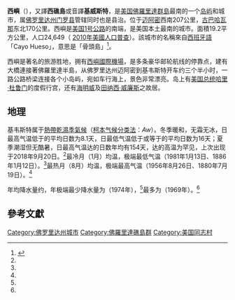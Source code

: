 {{NoteTA
|T=zh-tw:西嶼 (佛羅里達州);zh-cn:基韦斯特 (佛罗里达州);
|G1=地名
|3=zh-hans:哈瓦那;zh-tw:哈瓦那;zh-hk:夏灣拿;zh-cn:哈瓦那;
|1=zh-tw:西嶼;zh-cn:基韦斯特;
|2=zh-cn:县;zh-tw:郡;zh-hk:縣;
}}
{{Otheruses|基韦斯特|subject=美國佛羅里達州的一個城市|other=同名的地名}}
{{multiple issues|
{{Expand|time=2017-06-18T20:03:07+00:00}}
{{expert needed}}
{{更新|time=2019-02-07T14:55:56+00:00}}
{{Expand language|en}}
}}
{{Infobox settlement
| name                    = 西嶼
| settlement_type         = [[城市#_美國|城市]]
| image_skyline           = Key west 2001.JPG
| image_caption           = 2001年4月時的西嶼空拍圖
| image_flag = Flag of Key West, Florida.svg
| image_seal              = Seal of Key West, Florida.png
| nickname                = 「海螺共和國」、「美國本土上最南端的城市」
| motto                   = 一人家庭「''One Human Family''」
| image_map               = Monroe County Florida Incorporated and Unincorporated areas Key West Highlighted.svg
| map_caption             = 基韦斯特在[[门罗县_(佛罗里达州)|门罗县]]和[[佛罗里达州|佛罗里达州]]的地理位置
| image_map1              = Image-Key-west-map.gif
| map_caption1            = [[美国人口普查局|美国人口普查局]]的基韦斯特市界限地图 <!--U.S. Census Bureau map showing city limits-->
|pushpin_map              = USA Florida#USA
|pushpin_label = Key West
|pushpin_map_caption      = 基韦斯特在佛罗里达州和美国的位置
| coordinates             = {{coord|24|33|33|N|81|47|2.51|W|display=inline,title}}
| subdivision_type        = [[世界政區索引|國家]]
| subdivision_name        = {{USA}}
| subdivision_type1       = [[美國州份和領地列表|州]]
| subdivision_name1       = {{flag|Florida}}
| subdivision_type2       = [[佛罗里达州行政区划|县]]
| subdivision_name2       = [[门罗县_(佛罗里达州)|门罗县]]
| government_type         = [[Council–manager_government|Council–manager]]
| leader_title            = {{le|西嶼市長列表|List of mayors of Key West, Florida|市長}}
| leader_name             = {{le|泰瑞·約翰斯頓|Teri Johnston}}
| unit_pref               = Imperial
| area_total_sq_mi        = 7.24
| area_land_sq_mi         = 5.60
| area_water_sq_mi        = 1.64
| elevation_ft            = 18
| population_footnotes    = <ref name="GR2">{{cite web|url=https://data.census.gov/cedsci/table?g=1600000US1236550&hidePreview=false&tid=DECENNIALPL2010.P1&vintage=2018&layer=VT_2018_160_00_PY_D1&cid=DP05_0001E|publisher=[[美國普查局|美國普查局]]|accessdate=January 31, 2008|title=2010: DEC Summary File 1|archive-date=2020-08-21|archive-url=https://web.archive.org/web/20200821004341/https://data.census.gov/cedsci/table?g=1600000US1236550&hidePreview=false&tid=DECENNIALPL2010.P1&vintage=2018&layer=VT_2018_160_00_PY_D1&cid=DP05_0001E|dead-url=no}}</ref>
| population_total        = 24649
| population_as_of        = [[2010_United_States_Census|2010]]
| population_density_sq_mi = 4819.64
| timezone1               = [[北美中部時區|北美中部時區]]
| utc_offset1             = -5
| timezone1_DST           = [[北美東部時區|北美東部時區]]
| utc_offset1_DST         = -4
| postal_code_type        = [[ZIP_code|ZIP code]]s
| postal_code             = 33040, 33041, 33045
| area_code               = {{le|電話區號305和786|Area codes 305 and 786|305和786}}
 (305 Exchanges: 292,293,294,295,296,809) 
| blank_name              = [[Federal_Information_Processing_Standard|FIPS code]]
| blank_info              = 12-36550<ref>{{cite web | url=https://www2.census.gov/programs-surveys/popest/geographies/2018/all-geocodes-v2018.xlsx | title=2018 FIPS Codes: 2018 State, County, Minor Civil Division, and Incorporated Place FIPS Codes | website=[[美國普查局|美國普查局]] | at=2803行 | access-date=2020-05-05 | archive-date=2022-04-01 | archive-url=https://web.archive.org/web/20220401104933/https://www2.census.gov/programs-surveys/popest/geographies/2018/all-geocodes-v2018.xlsx | dead-url=no }}</ref>
| blank1_name             = [[Geographic_Names_Information_System|GNIS]] feature ID
| blank1_info             = 0294048<ref name="GR3">{{cite web|url=http://geonames.usgs.gov|accessdate=January 31, 2008|title=US Board on Geographic Names|publisher=[[United_States_Geological_Survey|United States Geological Survey]]|date=October 25, 2007|archive-url=https://www.webcitation.org/65jET5cdV?url=http://geonames.usgs.gov/|archive-date=2012-02-26|dead-url=no}}</ref>
| website                 = {{official website|http://www.cityofkeywest-fl.gov}}
|pop_est_as_of = 2016
|pop_est_footnotes = <ref name="USCensusEst2016">{{cite web|url=https://www.census.gov/programs-surveys/popest/data/tables.2016.html|title=Population and Housing Unit Estimates|accessdate=June 9, 2017|archive-url=https://web.archive.org/web/20170529192346/https://census.gov/programs-surveys/popest/data/tables.2016.html|archive-date=2017-05-29|dead-url=no}}</ref>
|population_est = 26990
|area_footnotes = <ref name="CenPopGazetteer2016">{{cite web|title=2016 U.S. Gazetteer Files|url=https://www2.census.gov/geo/docs/maps-data/data/gazetteer/2016_Gazetteer/2016_gaz_place_12.txt|publisher=[[美國普查局|美國普查局]]|accessdate=Jul 7, 2017|archive-url=https://web.archive.org/web/20170824204414/https://www2.census.gov/geo/docs/maps-data/data/gazetteer/2016_Gazetteer/2016_gaz_place_12.txt|archive-date=2017-08-24|dead-url=no}}</ref>
|area_total_km2 = 18.76
|area_land_km2 = 14.50
|area_water_km2 = 4.26
|population_density_km2 = 1860.87
}}
'''西嶼'''（{{lang-en|Key West, Florida}}），又譯'''西礁島'''或音譯'''基威斯特'''，是[[美国|美国]][[佛羅里達群島|佛羅里達群島]]最南的一个[[岛屿|岛屿]]和城市，属[[佛罗里达州|佛罗里达州]][[门罗县_(佛罗里达州)|门罗县]]管辖同时也是县治。位于[[迈阿密|迈阿密]]西南207公里，[[古巴|古巴]][[哈瓦那|哈瓦那]]东北170公里。西嶼是[[美国1号公路|美国1号公路]]的南端，是美国本土最南的城市。面積19.2平方公里，人口24,649（ [[2010年美國人口普查|2010年美國人口普查]]）。該城市的名稱來自[[西班牙語|西班牙語]]「Cayo Hueso」，意思是「骨頭島」<ref>{{cite web|url=http://fcit.usf.edu/Florida/docs/k/keys03.htm|title=Exploring Florida Documents: Key West: General History and Sketches|website=Fcit.usf.edu|accessdate=July 16, 2018|archive-url=https://web.archive.org/web/20191109174611/http://fcit.usf.edu/Florida/docs/k/keys03.htm|archive-date=2019-11-09|dead-url=no}}</ref>。

西嶼是著名的旅游胜地，拥有[[基韦斯特国际机场|西嶼國際機場]]，是多条豪华邮轮航线的停靠点，建有大橋連接著佛羅里達半島，从佛罗里达州迈阿密到基韦斯特开车约三个半小时，一路公路桥梁连接各个小岛屿，宛如车行海上，景色非常漂亮。岛上有[[美国总统|美国总统]][[哈里·杜鲁门|哈里·杜鲁门]]的度假行宫，还有[[海明威|海明威]]及[[田纳西·威廉斯|田纳西·威廉斯]]之故居。

==地理==
基韦斯特属于[[熱帶乾濕季氣候|熱帶乾濕季氣候]]（[[柯本气候分类法|柯本气候分类法]]：''Aw''）。冬季暖和，无霜无冰，日最高气温低于{{convert|20|C}}的平均日数为8.1天，日最低气温低于或等于{{convert|15|C}}的平均日数为16天；夏季潮湿但无酷暑，日最高气温达{{convert|30|C}}的日数年均有154天，达{{convert|35|C}}的高温为罕见，上次出现于2018年9月20日。<ref name="NWS Key West, FL"/>最冷月（1月）均温{{convert|70.6|F|1|disp=flip}}，极端最低气温{{convert|41|F|0|disp=flip}}（1981年1月13日、1886年1月12日）。<ref name = "NWS Key West, FL"/>最热月（8月）均温{{convert|85.5|F|1|disp=flip}}，极端最高气温{{convert|97|F|0|disp=flip}}（1956年8月26日、1880年7月19日）。<ref name = "NWS Key West, FL"/>

年均降水量约{{convert|40.4|in|sigfig=3|disp=flip}}，年极端最少降水量为{{convert|19.99|in|disp=flip}}（1974年），<ref name="NWS Key West, FL"/>最多为{{convert|62.92|in|disp=flip}}（1969年）。<ref name = "NWS Key West, FL"/>

{{Weather box|width=auto
|location = 佛罗里达州[[基韦斯特国际机场|基韦斯特国际机场]]（1991–2020年正常值，1871年至今极端数据）
|collapsed = Y
|single line = Y
|metric first = Y
|Jan record high F = 90
|Feb record high F = 87
|Mar record high F = 89
|Apr record high F = 91
|May record high F = 94
|Jun record high F = 96
|Jul record high F = 97
|Aug record high F = 97
|Sep record high F = 95
|Oct record high F = 93
|Nov record high F = 91
|Dec record high F = 88
<!--
“1. Location »”里选本站
“2. Product »”里选“Monthly summarized data”
“3. Options »”第一选项“Year range：”里填1991-2020，再选“Max temp”或者“Min temp”的默认后，再将结果贴入表格
-->
| Jan avg record high F = 81.9
| Feb avg record high F = 82.5
| Mar avg record high F = 84.1
| Apr avg record high F = 86.2
| May avg record high F = 88.8
| Jun avg record high F = 91.0
| Jul avg record high F = 92.2
| Aug avg record high F = 92.3
| Sep avg record high F = 91.5
| Oct avg record high F = 89.1
| Nov avg record high F = 85.4
| Dec avg record high F = 82.9
|year avg record high F = 92.7
| Jan high F = 75.8
| Feb high F = 77.4
| Mar high F = 79.6
| Apr high F = 82.6
| May high F = 85.9
| Jun high F = 88.7
| Jul high F = 90.2
| Aug high F = 90.6
| Sep high F = 89.0
| Oct high F = 85.8
| Nov high F = 81.0
| Dec high F = 77.7
|year high F = 83.7
| Jan low F = 65.5
| Feb low F = 67.1
| Mar low F = 69.3
| Apr low F = 73.1
| May low F = 76.4
| Jun low F = 79.4
| Jul low F = 80.6
| Aug low F = 80.5
| Sep low F = 79.2
| Oct low F = 76.8
| Nov low F = 72.2
| Dec low F = 68.3
|year low F = 74.0
| Jan avg record low F = 51.8
| Feb avg record low F = 55.0
| Mar avg record low F = 58.5
| Apr avg record low F = 63.6
| May avg record low F = 69.5
| Jun avg record low F = 73.5
| Jul avg record low F = 74.5
| Aug avg record low F = 74.1
| Sep avg record low F = 74.1
| Oct avg record low F = 69.3
| Nov avg record low F = 62.4
| Dec avg record low F = 56.6
|year avg record low F = 50.1
|Jan record low F = 41
|Feb record low F = 44
|Mar record low F = 47
|Apr record low F = 48
|May record low F = 63
|Jun record low F = 65
|Jul record low F = 68
|Aug record low F = 68
|Sep record low F = 64
|Oct record low F = 59
|Nov record low F = 49
|Dec record low F = 44
|rain colour = green
| Jan rain inch = 1.83
| Feb rain inch = 1.54
| Mar rain inch = 1.53
| Apr rain inch = 2.07
| May rain inch = 3.12
| Jun rain inch = 4.23
| Jul rain inch = 3.63
| Aug rain inch = 5.37
| Sep rain inch = 7.24
| Oct rain inch = 5.67
| Nov rain inch = 2.05
| Dec rain inch = 2.16
|year rain inch =40.44
|unit rain days = 0.01 in
|Jan rain days =  6.9
|Feb rain days =  4.9
|Mar rain days =  4.8
|Apr rain days =  4.5
|May rain days =  7.5
|Jun rain days = 11.2
|Jul rain days = 11.6
|Aug rain days = 14.6
|Sep rain days = 15.8
|Oct rain days = 12.1
|Nov rain days =  6.3 
|Dec rain days =  6.4
|year rain days=
|Jan sun = 249.6 |Jan percentsun = 75
|Feb sun = 245.4 |Feb percentsun = 77
|Mar sun = 308.8 |Mar percentsun = 83
|Apr sun = 324.6 |Apr percentsun = 85
|May sun = 340.3 |May percentsun = 82
|Jun sun = 314.0 |Jun percentsun = 77
|Jul sun = 325.2 |Jul percentsun = 78
|Aug sun = 306.6 |Aug percentsun = 76
|Sep sun = 269.6 |Sep percentsun = 73
|Oct sun = 254.7 |Oct percentsun = 71
|Nov sun = 230.9 |Nov percentsun = 70
|Dec sun = 234.5 |Dec percentsun = 71
|year percentsun = 77
|Jan humidity = 77
|Feb humidity = 75
|Mar humidity = 74
|Apr humidity = 71
|May humidity = 73
|Jun humidity = 74
|Jul humidity = 73
|Aug humidity = 74
|Sep humidity = 76
|Oct humidity = 76
|Nov humidity = 77
|Dec humidity = 77
|year humidity=
|source 1 = NOAA（1981–2010年相对湿度；1961–1990年日照）<ref name= "NWS Key West, FL">{{cite web |url = https://www.weather.gov/wrh/climate?wfo=key |title = NowData - NOAA Online Weather Data |publisher = [[National_Oceanic_and_Atmospheric_Administration|National Oceanic and Atmospheric Administration]] |accessdate = 2022-01-31 |archive-date = 2022-04-16 |archive-url = https://web.archive.org/web/20220416010435/https://www.weather.gov/wrh/climate?wfo=key |dead-url = no }}</ref><ref name="1991-2020 normals">{{cite web |format=csv |url=https://www.ncei.noaa.gov/access/services/data/v1?dataset=normals-monthly-1991-2020&startDate=0001-01-01&endDate=9996-12-31&stations=USW00012836&format=csv |publisher=National Oceanic and Atmospheric Administration |title=Station: KEY WEST INTL AP, FL US USW00012836 |access-date=2021-05-16 |archive-date=2022-01-31 |archive-url=https://web.archive.org/web/20220131012420/https://www.ncei.noaa.gov/access/services/data/v1?dataset=normals-monthly-1991-2020&startDate=0001-01-01&endDate=9996-12-31&stations=USW00012836&format=csv |dead-url=no }}</ref><ref name= noaasun >{{cite web |url = ftp://ftp.atdd.noaa.gov/pub/GCOS/WMO-Normals/TABLES/REG_IV/US/GROUP3/72201.TXT |title = WMO Climate Normals for KEY WEST/INTL, FL 1961–1990 |access-date = 2014-03-10 |publisher = National Oceanic and Atmospheric Administration}}</ref><ref name="RH">{{cite web |url = https://www1.ncdc.noaa.gov/pub/data/lcd/annual/2018/01201813EYW.pdf |title = Local Climatological Data Annual Summary with Comparative Data for KEY WEST, FLORIDA (KEYW) |publisher = National Oceanic and Atmospheric Administration |access-date = 2022-06-12 |page=3}}</ref>
}}

==參考文獻==
{{reflist}}

{{門羅縣 (佛羅里達州)}}
{{Authority control}}

{{DEFAULTSORT:Key West}}
[[Category:佛罗里达州城市|Category:佛罗里达州城市]]
[[Category:佛羅里達礁島群|Category:佛羅里達礁島群]]
[[Category:美国同志村|Category:美国同志村]]